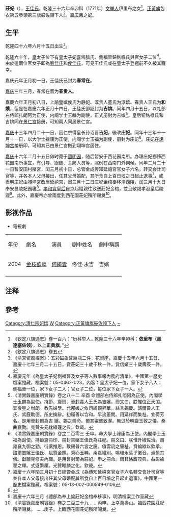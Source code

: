 '''莊妃'''（{{bd|18世纪||1811年|CatIdx=Wang}}），[[王佳氏|王佳氏]]。乾隆三十六年辛卯科（1771年）[[文举人|文举人]]伊里布之女<ref>《钦定八旗通志》卷一百六：“历科举人...乾隆三十六年辛卯科：'''依里布（黑達塞佐领）'''，以上'''正黄旗'''。”</ref>。[[正黃旗|正黃旗]]包衣第五參領第三旗鼓佐領下人<ref> 《欽定八旗通志》卷五</ref>。[[嘉庆帝|嘉庆帝]]之[[妃|妃]]。

== 生平 ==

乾隆四十六年六月十五日出生<ref>《清宮瓷器檔案》：五彩磁象耳扁瓶二件，花梨座，嘉慶十五年六月十五日、嘉慶十七年三月二十五日，賞莊妃三十歲千秋一件，賞信嬪三十歲壽辰一件。</ref>。

乾隆六十年，[[皇太子|皇太子]]位下有[[皇太子妃|皇太子妃]]喜塔腊氏、側福晉[[鈕祜祿氏|鈕祜祿氏]]與[[官女子|官女子]]二位<ref>嘉慶元年《為皇太子妃側福晉及女子等人數事報內務府清單》，中國第一歷史檔案館藏，檔案號：05-0462-023，內容：皇太子妃一位，家下女子八人；側福晉一位，家下女子二人；官女子二位，每位家下女子一人。</ref>。由於這兩位官女子即為[[和裕皇貴妃|劉佳氏]]和[[華妃_(嘉慶帝)|侯佳氏]]，可見王佳氏或在皇太子登極前不久被其寵幸。

嘉庆元年正月初一日，王佳氏已封为'''春常在'''{{NoteTag|《敬事房禮儀檔》嘉慶元年正月初一日，元旦，上步行出後槅扇，還繼德堂看戲。引常在、公主等行禮，還後殿。貴妃、誠妃、瑩嬪、榮常在、春常在、三公主、四公主詣後殿皇后前行禮畢，巳正二刻戲畢。東暖閣少座。}}。

[[嘉庆|嘉庆]]三年三月，春常在晋为'''春贵人'''。

嘉慶六年正月初八日，上諭瑩嫔侯氏为静妃、淳贵人董氏为淳嫔、春贵人王氏为'''和嬪'''{{NoteTag|《上諭檔》：嘉慶六年正月初八日內閣奉  上諭瑩嬪著晉封為靜妃、淳貴人著晉封為淳嬪、春貴人著晉封為和嬪、內有應行事宜著各該衙門查照定例預傋統於四月十五日舉行欽此。註：十四日改述}}，但是在嘉慶六年正月十四日，王佳氏卻詔封为'''吉嫔'''{{NoteTag|《上諭檔》：嘉慶六年正月初八日內閣奉   上諭瑩嬪著晉封為華妃、淳貴人著晉封為淳嬪、春貴人著晉封為吉嬪、所有應行事宜著各該衙門查照定例預備統於四月十五日舉行欽此。註：十四日時仍寫初八日。}}。同年四月十五日，以礼部右侍郎扎朗阿为正使，内阁学士玉麟为副使，正式册封为吉嫔<ref>《清實錄嘉慶朝實錄》卷之八十二 辛酉 命禮部右侍郎扎朗阿為正使。內閣學士玉麟為副使。持節、齎冊、晉封貴人王氏為吉嬪。冊文曰。朕惟位正天閨。宜後星之增朗。教先婦學。允邦媛之攸司綺觀昇華。絲言錫慶。諮爾貴人王氏、紫庭助德。彤史擒辭。初履善以含和。早流蕙問。用延祥而集祉。宜荷芳名。是用晉封爾為吉
嬪。錫之冊命。爾其粢盛致潔。無愆於明齍玉敦之儀。桑曲襄勤。克贊夫元紞綠籧之典。欽哉。 </ref>。皇后钮祜禄氏和吉嫔同在[[景仁宫|景仁宫]]接册，可知兩人同居景仁宮。

[[嘉庆|嘉庆]]十三年四月二十一日，因仁宗得皇长孙诏晋'''吉妃'''，後改'''庄妃'''{{NoteTag|《上諭檔》嘉慶十三年四月二十一日內閣奉 上諭朕仰蒙 昊蒼鴻祐。 ......𫍯妃著加恩晉封為𫍯贵妃、吉嬪著加恩晉封為吉(旁註：莊)妃、信贵人著加恩晋封为信嫔、二阿哥之官女子那拉氏庆育皇孫著封為侧室福晋、所有典封禮典著各該衙門照例辨理 欽此。 }}。同年十三年十一月十一日，以大学士禄康为正使，内阁学士玉福为副使，册封为庄妃<ref>《清實錄嘉慶朝實錄》卷之二百零三 壬申。命大學士祿康為正使。內閣學士玉福為副使。持節齎冊印、冊封吉嬪王佳氏為莊妃。冊文曰、朕惟升椒佐治。肅雍襄九御之勤。衍瓞推恩。敷錫普六宮之慶。值雲礽之肇祉。賁綸綍以欽承。諮爾吉嬪王佳氏、賦質金照。秉心玉粹。柔嘉維則。鳴環永葉乎徽音。淑慎其儀。獻繭克修夫內職。是用晉封爾為莊妃。申之冊命。爾其恪膺茂典。益彰褕翟之輝。式迓繁厘。光贊睢麟之化。欽哉。 </ref>。庄妃在[[翊坤宫|翊坤宫]]接册印，可知其已由景仁宮搬到翊坤宫居住。

[[嘉庆|嘉庆]]十六年二月十五日卯时薨于[[圆明园|圆明园]]，随后暂安于西花园南所。办理庄妃挪移西花园南所事宜，有引导、跟随、关防人员等，照例在西南门外伺候。同年二月二十一日暂安田村殯宮，闰三月初十日，总管金成传知延禧宫官女子六名，转交会计司官等，并各本人父母接出，任其父母婚配，其所食自上百日坟之日起止退事<ref>嘉慶十六年閏三月初十日總管金成《為傳知延禧宮官女子六名轉交會計司官等並各本人父母接出任其父母婚配其所食自上百日墳之日起止退事》，中國第一歷史檔案館藏，檔案號：05-13-002-000549-0106</ref>，或表明庄妃由翊坤宮改居[[延禧宫|延禧宫]]，闺三月十二日庄妃金棺奉移清西陵，闰三月十九日奉安昌陵妃园寝<ref>{{cite book zh |author=王佩-{環}- |coauthors= |title=清宫后妃 |othertitle= |format= |editor= |others= |edition= |chapterauthor= |chapter= |chapterformat= |location=沈阳 |publisher=辽宁大学出版社 |date=1993年12月 |pages=346 |accessdate= |id=ISBN 978-7-5610-2144-6 |doi = |url= |quote = }}</ref>。[[孝和睿皇后|孝和睿皇后]]自京起程親往致送莊妃金棺，並且敬謁孝淑皇后陵寢<ref>嘉慶十六年三月《禮部為奉上諭莊妃金棺奉移事》，明清檔案工作室藏</ref>。此外，嘉慶帝亦曾兩度到西花園莊妃殯所赐奠<ref>《清實錄嘉慶朝實錄》卷之二百三十九 ......丙申。上幸萬壽山。臨西花園莊妃殯所賜奠。 ......庚子。上臨西花園莊妃殯所賜奠。 </ref>。

==影视作品==
*電視劇
{| class="wikitable"
|-  style="background:cornflowerblue; color:white; text-align:center;"
|年份
|劇名
|演員
|剧中姓名
|劇中稱謂
|-
|2004||[[金枝欲孽|金枝欲孽]]||[[何綺雲|何綺雲]]||佟佳·永吉||吉嬪
|-
|}

== 注释 ==
{{NoteFoot}}

==參考==
{{reflist}}

{{清仁宗皇室}}
[[Category:清仁宗妃嫔|Category:清仁宗妃嫔]]
[[Category:清朝妃|W]]
[[Category:正黃旗旗鼓佐领下人|Category:正黃旗旗鼓佐领下人]]
[[Category:王佳氏|~]]